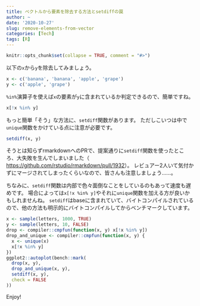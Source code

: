 ```yaml
---
title: ベクトルから要素を除去する方法とsetdiffの罠
author: ~
date: '2020-10-27'
slug: remove-elements-from-vector
categories: [Tech]
tags: [R]
---
```


```r
knitr::opts_chunk$set(collapse = TRUE, comment = "#>")
```


以下の`x`から`y`を除去してみましょう。

```r
x <- c('banana', 'banana', 'apple', 'grape')
y <- c('apple', 'grape')
```

`%in%`演算子を使えば`x`の要素が`y`に含まれているか判定できるので、簡単ですね。

```r
x[!x %in% y]
```

もっと簡単「そう」な方法に、`setdiff`関数があります。
ただしこいつは中で`unique`関数をかけている点に注意が必要です。

```r
setdiff(x, y)
```

そうとは知らずrmarkdownへのPRで、提案通りに`setdiff`関数を使ったところ、大失敗を生んでしまいました（
<https://github.com/rstudio/rmarkdown/pull/1932>）。
レビュアー2人いて気付かずにマージされてしまったくらいなので、皆さんも注意しましょう……。

ちなみに、`setdiff`関数は内部で色々面倒なことをしているのもあって速度も遅めです。
場合によっては`x[!x %in% y]`やそれに`unique`関数を加える方が良いかもしれませんね。
`setdiff`はbaseに含まれていて、バイトコンパイルされているので、他の方法も明示的にバイトコンパイルしてからベンチマークしています。

```r
x <- sample(letters, 1000, TRUE)
y <- sample(letters, 10, FALSE)
drop <- compiler::cmpfun(function(x, y) x[!x %in% y])
drop_and_unique <- compiler::cmpfun(function(x, y) {
  x <- unique(x)
  x[!x %in% y]
})
ggplot2::autoplot(bench::mark(
  drop(x, y),
  drop_and_unique(x, y),
  setdiff(x, y),
  check = FALSE
))
```


Enjoy!